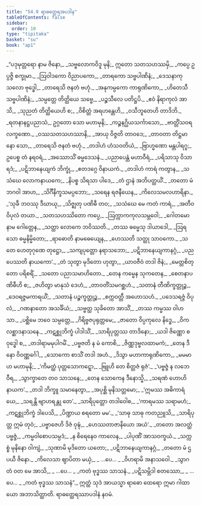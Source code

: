 ```yaml
---
title: "54.9 ရာဓတ္ထေရအပဒါန"
tableOfContents: false
sidebar:
  order: 10
type: "tipitaka"
basket: "su"
book: "ap1"
---
```



<DynamicBreadcrumb />

<Division number="296" book="ap1">

<Paragraph number="7259" type="verses" book="ap1">
_“ပဒုမုတ္တရော နာမ ဇိနော,_  
_သဗ္ဗလောကဝိဒူ မုနိ;_  
ဣတော သတသဟဿမှိ,_  
_ကပ္ပေ ဥပ္ပဇ္ဇိ စက္ခုမာ._  

</Paragraph>

</Division>
<Division number="297" book="ap1">

<Paragraph number="7260" type="verses" book="ap1">
_ဩဝါဒကော ဝိညာပကော,_  
_တာရကော သဗ္ဗပါဏိနံ;_  
_ဒေသနာကုသလော ဗုဒ္ဓေါ,_  
_တာရေသိ ဇနတံ ဗဟုံ._  

</Paragraph>

</Division>
<Division number="298" book="ap1">

<Paragraph number="7261" type="verses" book="ap1">
_အနုကမ္ပကော ကာရုဏိကော,_  
_ဟိတေသီ သဗ္ဗပါဏိနံ;_  
_သမ္ပတ္တေ တိတ္ထိယေ သဗ္ဗေ,_  
_ပဉ္စသီလေ ပတိဋ္ဌပိ._  

</Paragraph>

</Division>
<Division number="299" book="ap1">

<Paragraph number="7262" type="verses" book="ap1">
_ဧဝံ နိရာကုလံ အာသိ,_  
_သုညတံ တိတ္ထိယေဟိ စ;_  
_ဝိစိတ္တံ အရဟန္တေဟိ,_  
_ဝသီဘူတေဟိ တာဒိဘိ._  

</Paragraph>

</Division>
<Division number="300" book="ap1">

<Paragraph number="7263" type="verses" book="ap1">
_ရတနာနဋ္ဌပညာသံ,_  
ဥဂ္ဂတော သော မဟာမုနိ;_  
_ကဉ္စနဂ္ဃိယသင်္ကာသော,_  
_ဗာတ္တိံသဝရလက္ခဏော._  

</Paragraph>

</Division>
<Division number="301" book="ap1">

<Paragraph number="7264" type="verses" book="ap1">
_ဝဿသတသဟဿာနိ,_  
_အာယု ဝိဇ္ဇတိ တာဝဒေ;_  
_တာဝတာ တိဋ္ဌမာနော သော,_  
_တာရေသိ ဇနတံ ဗဟုံ._  

</Paragraph>

</Division>
<Division number="302" book="ap1">

<Paragraph number="7265" type="verses" book="ap1">
_တဒါဟံ ဟံသဝတိယံ,_  
_ဗြာဟ္မဏော မန္တပါရဂူ;_  
ဥပေစ္စ တံ နရဝရံ,_  
_အဿောသိံ ဓမ္မဒေသနံ._  

</Paragraph>

</Division>
<Division number="303" book="ap1">

<Paragraph number="7266" type="verses" book="ap1">
_ပညာပေန္တံ မဟာဝီရံ,_  
_ပရိသာသု ဝိသာရဒံ;_  
_ပဋိဘာနေယျကံ ဘိက္ခုံ,_  
_ဧတဒဂ္ဂေ ဝိနာယကံ._  

</Paragraph>

</Division>
<Division number="304" book="ap1">

<Paragraph number="7267" type="verses" book="ap1">
_တဒါဟံ ကာရံ ကတွာန,_  
_သသံဃေ လောကနာယကေ;_  
_နိပစ္စ သိရသာ ပါဒေ,_  
_တံ ဌာနံ အဘိပတ္ထယိံ._  

</Paragraph>

</Division>
<Division number="305" book="ap1">

<Paragraph number="7268" type="verses" book="ap1">
_တတော မံ ဘဂဝါ အာဟ,_  
_သိင်္ဂီနိက္ခသမပ္ပဘော;_  
_သရေန ရဇနီယေန,_  
_ကိလေသမလဟာရိနာ._  

</Paragraph>

</Division>
<Division number="306" book="ap1">

<Paragraph number="7269" type="verses" book="ap1">
_‘သုခီ ဘဝဿု ဒီဃာယု,_  
_သိဇ္ဈတု ပဏိဓီ တဝ;_  
_သသံဃေ မေ ကတံ ကာရံ,_  
_အတီဝ ဝိပုလံ တယာ._  

</Paragraph>

</Division>
<Division number="307" book="ap1">

<Paragraph number="7270" type="verses" book="ap1">
_သတသဟဿိတော ကပ္ပေ,_  
_ဩက္ကာကကုလသမ္ဘဝေါ;_  
_ဂေါတမော နာမ ဂေါတ္တေန,_  
_သတ္ထာ လောကေ ဘဝိဿတိ._  

</Paragraph>

</Division>
<Division number="308" book="ap1">

<Paragraph number="7271" type="verses" book="ap1">
_တဿ ဓမ္မေသု ဒါယာဒေါ,_  
_ဩရသော ဓမ္မနိမ္မိတော;_  
_ရာဓောတိ နာမဓေယျေန,_  
_ဟေဿတိ သတ္ထု သာဝကော._  

</Paragraph>

</Division>
<Division number="309" book="ap1">

<Paragraph number="7272" type="verses" book="ap1">
_သ တေ ဟေတုဂုဏေ တုဋ္ဌော,_  
_သကျပုတ္တော နရာသဘော;_  
_ပဋိဘာနေယျကာနဂ္ဂံ,_  
_ပညပေဿတိ နာယကော’._  

</Paragraph>

</Division>
<Division number="310" book="ap1">

<Paragraph number="7273" type="verses" book="ap1">
_တံ သုတွာ မုဒိတော ဟုတွာ,_  
_ယာဝဇီဝံ တဒါ ဇိနံ;_  
_မေတ္တစိတ္တော ပရိစရိံ,_  
_သတော ပညာသမာဟိတော._  

</Paragraph>

</Division>
<Division number="311" book="ap1">

<Paragraph number="7274" type="verses" book="ap1">
_တေန ကမ္မေန သုကတေန,_  
_စေတနာပဏိဓီဟိ စ;_  
_ဇဟိတွာ မာနုသံ ဒေဟံ,_  
_တာဝတိံသမဂစ္ဆဟံ._  

</Paragraph>

</Division>
<Division number="312" book="ap1">

<Paragraph number="7275" type="verses" book="ap1">
_သတာနံ တီဏိက္ခတ္တုဉ္စ,_  
_ဒေဝရဇ္ဇမကာရယိံ;_  
_သတာနံ ပဉ္စက္ခတ္တုဉ္စ,_  
_စက္ကဝတ္တီ အဟောသဟံ._  

</Paragraph>

</Division>
<Division number="313" book="ap1">

<Paragraph number="7276" type="verses" book="ap1">
_ပဒေသရဇ္ဇံ ဝိပုလံ,_  
_ဂဏနာတော အသင်္ခိယံ;_  
_သဗ္ဗတ္ထ သုခိတော အာသိံ,_  
_တဿ ကမ္မဿ ဝါဟသာ._  

</Paragraph>

</Division>
<Division number="314" book="ap1">

<Paragraph number="7277" type="verses" book="ap1">
_ပစ္ဆိမေ ဘဝေ သမ္ပတ္တေ,_  
_ဂိရိဗ္ဗဇပုရုတ္တမေ;_  
_ဇာတော ဝိပ္ပကုလေ နိဒ္ဓေ,_  
_ဝိကလစ္ဆာဒနာသနေ._  

</Paragraph>

</Division>
<Division number="315" book="ap1">

<Paragraph number="7278" type="verses" book="ap1">
_ကဋစ္ဆုဘိက္ခံ ပါဒါသိံ,_  
_သာရိပုတ္တဿ တာဒိနော;_  
_ယဒါ ဇိဏ္ဏော စ ဝုဒ္ဓေါ စ,_  
_တဒါရာမမုပါဂမိံ._  

</Paragraph>

</Division>
<Division number="316" book="ap1">

<Paragraph number="7279" type="verses" book="ap1">
_ပဗ္ဗဇတိ န မံ ကောစိ,_  
_ဇိဏ္ဏဒုဗ္ဗလထာမကံ;_  
_တေန ဒီနော ဝိဝဏ္ဏင်္ဂေါ,_  
_သောကော စာသိံ တဒါ အဟံ._  

</Paragraph>

</Division>
<Division number="317" book="ap1">

<Paragraph number="7280" type="verses" book="ap1">
_ဒိသွာ မဟာကာရုဏိကော,_  
_မမမာဟ မဟာမုနိ;_  
_‘ကိမတ္ထံ ပုတ္တသောကဋ္ဋော,_  
_ဗြူဟိ တေ စိတ္တဇံ ရုဇံ’._  

</Paragraph>

</Division>
<Division number="318" book="ap1">

<Paragraph number="7281" type="verses" book="ap1">
_‘ပဗ္ဗဇ္ဇံ န လဘေ ဝီရ,_  
_သွာက္ခာတေ တဝ သာသနေ;_  
_တေန သောကေန ဒီနောသ္မိ,_  
_သရဏံ ဟောဟိ နာယက’._  

</Paragraph>

</Division>
<Division number="319" book="ap1">

<Paragraph number="7282" type="verses" book="ap1">
_တဒါ ဘိက္ခူ သမာနေတွာ,_  
_အပုစ္ဆိ မုနိသတ္တမော;_  
_‘ဣမဿ အဓိကာရံ ယေ,_  
_သရန္တိ ဗျာဟရန္တု တေ’._  

</Paragraph>

</Division>
<Division number="320" book="ap1">

<Paragraph number="7283" type="verses" book="ap1">
_သာရိပုတ္တော တဒါဝေါစ,_  
_‘ကာရမဿ သရာမဟံ;_  
_ကဋစ္ဆုဘိက္ခံ ဒါပေသိ,_  
_ပိဏ္ဍာယ စရတော မမ’._  

</Paragraph>

</Division>
<Division number="321" book="ap1">

<Paragraph number="7284" type="verses" book="ap1">
_‘သာဓု သာဓု ကတညူသိ,_  
_သာရိပုတ္တ ဣမံ တုဝံ;_  
_ပဗ္ဗာဇေဟိ ဒိဇံ ဝုဍ္ဎံ,_  
_ဟေဿတာဇာနိယော အယံ’._  

</Paragraph>

</Division>
<Division number="322" book="ap1">

<Paragraph number="7285" type="verses" book="ap1">
_တတော အလတ္ထံ ပဗ္ဗဇ္ဇံ,_  
_ကမ္မဝါစောပသမ္ပဒံ;_  
_န စိရေနေဝ ကာလေန,_  
_ပါပုဏိံ အာသဝက္ခယံ._  

</Paragraph>

</Division>
<Division number="323" book="ap1">

<Paragraph number="7286" type="verses" book="ap1">
_သက္ကစ္စံ မုနိနော ဝါကျံ,_  
_သုဏာမိ မုဒိတော ယတော;_  
_ပဋိဘာနေယျကာနဂ္ဂံ,_  
_တတော မံ ဌပယီ ဇိနော._  

</Paragraph>

</Division>
<Division number="324" book="ap1">

<Paragraph number="7287" type="verses" book="ap1">
_ကိလေသာ ဈာပိတာ မယှံ,_  
_ …ပေ… _  
_ဝိဟရာမိ အနာသဝေါ._  

</Paragraph>

</Division>
<Division number="325" book="ap1">

<Paragraph number="7288" type="verses" book="ap1">
_သွာဂတံ ဝတ မေ အာသိ,_  
_ …ပေ… _  
_ကတံ ဗုဒ္ဓဿ သာသနံ._  

</Paragraph>

</Division>
<Division number="326" book="ap1">

<Paragraph number="7289" type="verses" book="ap1">
_ပဋိသမ္ဘိဒါ စတဿော,_  
_ …ပေ… _  
_ကတံ ဗုဒ္ဓဿ သာသနံ”._  

</Paragraph>

<Paragraph number="7290" book="ap1">
ဣတ္ထံ သုဒံ အာယသ္မာ ရာဓော ထေရော ဣမာ ဂါထာယော အဘာသိတ္ထာတိ.

</Paragraph>
</Division>

<Paragraph number="7291" type="center" book="ap1">
ရာဓတ္ထေရဿာပဒါနံ နဝမံ.
</Paragraph>